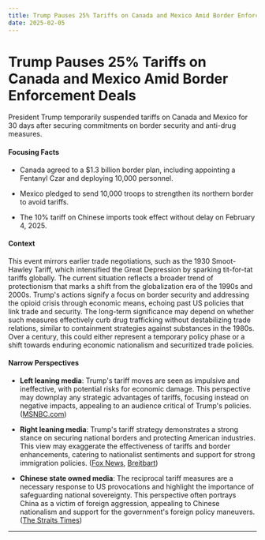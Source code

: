 ```yaml
---
title: Trump Pauses 25% Tariffs on Canada and Mexico Amid Border Enforcement Deals
date: 2025-02-05
---
```


# Trump Pauses 25% Tariffs on Canada and Mexico Amid Border Enforcement Deals

President Trump temporarily suspended tariffs on Canada and Mexico for 30 days after securing commitments on border security and anti-drug measures.

#### Focusing Facts

- Canada agreed to a $1.3 billion border plan, including appointing a Fentanyl Czar and deploying 10,000 personnel.

- Mexico pledged to send 10,000 troops to strengthen its northern border to avoid tariffs.

- The 10% tariff on Chinese imports took effect without delay on February 4, 2025.

#### Context

This event mirrors earlier trade negotiations, such as the 1930 Smoot-Hawley Tariff, which intensified the Great Depression by sparking tit-for-tat tariffs globally. The current situation reflects a broader trend of protectionism that marks a shift from the globalization era of the 1990s and 2000s. Trump's actions signify a focus on border security and addressing the opioid crisis through economic means, echoing past US policies that link trade and security. The long-term significance may depend on whether such measures effectively curb drug trafficking without destabilizing trade relations, similar to containment strategies against substances in the 1980s. Over a century, this could either represent a temporary policy phase or a shift towards enduring economic nationalism and securitized trade policies.

#### Narrow Perspectives

- **Left leaning media**: Trump's tariff moves are seen as impulsive and ineffective, with potential risks for economic damage. This perspective may downplay any strategic advantages of tariffs, focusing instead on negative impacts, appealing to an audience critical of Trump's policies. ([MSNBC.com](https://www.msnbc.com/rachel-maddow-show/maddowblog/trump-folds-pressure-pauses-tariffs-mexico-canada-rcna190572))

- **Right leaning media**: Trump's tariff strategy demonstrates a strong stance on securing national borders and protecting American industries. This view may exaggerate the effectiveness of tariffs and border enhancements, catering to nationalist sentiments and support for strong immigration policies. ([Fox News](https://www.foxnews.com/politics/trump-agrees-pause-tariffs-canada-exchange-more-border-enforcement), [Breitbart](https://www.breitbart.com/national-security/2025/02/03/trudeau-caves-to-trump-announces-30-day-pause-on-tariffs-and-more-border-security/))

- **Chinese state owned media**: The reciprocal tariff measures are a necessary response to US provocations and highlight the importance of safeguarding national sovereignty. This perspective often portrays China as a victim of foreign aggression, appealing to Chinese nationalism and support for the government's foreign policy maneuvers. ([The Straits Times](https://www.straitstimes.com/asia/china-hits-back-with-tariffs-on-us-goods-after-trump-imposes-new-levies))

---
